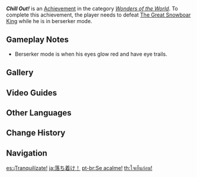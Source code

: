 {{Achievement Infobox
|id           = 81043
|order id     = 1044
|category     = Wonders of the World
|description  = Defeat [[The Great Snowboar King]] while the latter is in berserker mode.
|requirements = Berserker mode is when his eyes glow red and have eye trails.
|primogems    = 5
|tracking     = 
|hidden       = 1
|topic        = The Great Snowboar King
|type         = Exploration
}}
'''''Chill Out!''''' is an [[Achievement]] in the category ''[[Wonders of the World]]''. To complete this achievement, the player needs to defeat [[The Great Snowboar King]] while he is in berserker mode.

==Gameplay Notes==
*Berserker mode is when his eyes glow red and have eye trails.

==Gallery==
{{Preview
|size=300px
|file=The Great Snowboar King Berserker State
|caption=Berserker State
}}
<!--
==Trivia==
-->

==Video Guides==
{{EVT
|video1   = https://youtu.be/12OMlJvG4j4
|caption1 = "Chill Out!" Achievement Guide
}}

==Other Languages==
{{Other Languages
|en      = Chill Out!
|zhs     = 冷静点！
|zhs_rm  = Lěngjìng Diǎn!
|zht     = 冷靜點！
|zht_rm  = Lěngjìng Diǎn!
|zh_tl   = Calm Down!
|ja      = 落ち着け！
|ja_rm   = Ochitsuke!
|ja_tl   = Calm Down!
|ko      = 진정해!
|ko_tl   = Calm Down!
|es      = ¡Tranquilízate!
|es_tl   = Calm Down!
|fr      = On se calme !
|fr_tl   = Let's Calm Down!
|ru      = Остынь!
|ru_tl   = Cool Down!
|th      = ใจเย็นก่อน!
|th_rm   = 
|th_tl   = 
|vi      = Bình tĩnh chút!
|vi_tl   = 
|de      = Kühl dich ab!
|de_tl   = Cool Down!
|id      = Harap Tenang!
|id_tl   = Calm Down!
|pt      = Se acalme!
|pt_tl   = 
|tr      = Sakin Ol!
|tr_tl   = Calm Down!
|it      = Datti una calmata!
|it_tl   = 
}}

==Change History==
{{Change History|1.2}}
<!--
==References==
{{Reflist}}
-->
==Navigation==
{{Achievement Navbox|Wonders of the World|Exploration}}

[[es:¡Tranquilízate!]]
[[ja:落ち着け！]]
[[pt-br:Se acalme!]]
[[th:ใจเย็นก่อน!]]